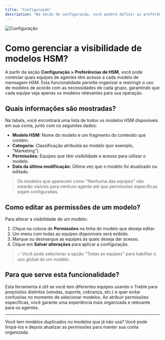 ```yaml
---
title: "Configuração"
description: "Na seção de configuração, você poderá definir as preferências que melhor se adaptam à sua operação em termos de como você quer que seus agentes visualizem a lista de contatos da empresa."
---
```


<img src="/images/agent-config-1.png" alt="Configuração" />

# Como gerenciar a visibilidade de modelos HSM?

A partir da seção **Configuração > Preferências de HSM**, você pode controlar quais equipes de agentes têm acesso a cada modelo de mensagem HSM. Esta funcionalidade permite organizar e restringir o uso de modelos de acordo com as necessidades de cada grupo, garantindo que cada equipe veja apenas os modelos relevantes para sua operação.

## Quais informações são mostradas?

Na tabela, você encontrará uma lista de todos os modelos HSM disponíveis em sua conta, junto com os seguintes dados:

- **Modelo HSM:** Nome do modelo e um fragmento do conteúdo que contém.
- **Categoria:** Classificação atribuída ao modelo (por exemplo, "Marketing").
- **Permissões:** Equipes que têm visibilidade e acesso para utilizar o modelo.
- **Data da última modificação:** Última vez que o modelo foi atualizado ou editado.

> Os modelos que aparecem como "Nenhuma das equipes" não estarão visíveis para nenhum agente até que permissões específicas sejam configuradas.

## Como editar as permissões de um modelo?

Para alterar a visibilidade de um modelo:

1. Clique na coluna de **Permissões** na linha do modelo que deseja editar.
2. Um menu com todas as equipes disponíveis será exibido.
3. Marque ou desmarque as equipes às quais deseja dar acesso.
4. Clique em **Salvar alterações** para aplicar a configuração.

> ✅ Você pode selecionar a opção "Todas as equipes" para habilitar o uso global de um modelo.

## Para que serve esta funcionalidade?

Esta ferramenta é útil se você tem diferentes equipes usando o Treble para propósitos distintos (vendas, suporte, cobrança, etc.) e quer evitar confusões no momento de selecionar modelos. Ao atribuir permissões específicas, você garante uma experiência mais organizada e relevante para os agentes.

---

Você tem modelos duplicados ou modelos que já não usa? Você pode limpá-los e depois atualizar as permissões para manter sua conta organizada. 